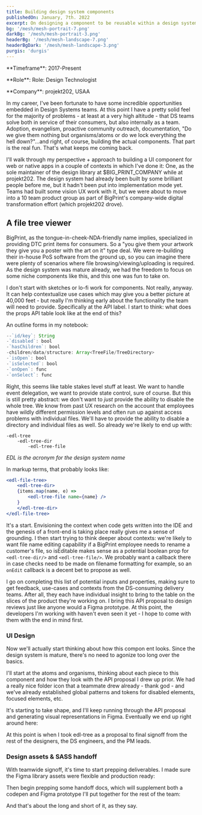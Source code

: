 ```yaml
---
title: Building design system components
publishedOn: January, 7th. 2022
excerpt: On designing a component to be reusable within a design system
bg: '/mesh/mesh-portrait-7.png'
darkBg: '/mesh/mesh-portrait-3.png'
headerBg: '/mesh/mesh-landscape-7.png'
headerBgDark: '/mesh/mesh-landscape-3.png'
purgis: 'durgis'
---
```


<div className="divide-y-2 divide-slate-900/40 py-3 dark:divide-eggshell-50" />
<p className="pt-0">**Timeframe**: 2017-Present</p>
<p className="pt-3">**Role**: Role: Design Technologist</p>
<p className="mb-3 pt-3">**Company**: projekt202, USAA</p>

In my career, I've been fortunate to have some incredible opportunities embedded in Design Systems teams. At this point
I have a pretty solid feel for the majority of problems - at least at a very high altitude - that DS teams solve both in
service of their consumers, but also internally as a team. Adoption, evangelism, proactive community outreach,
documentation, "Do we give them nothing but organisms/atoms or do we lock everything the hell down?"...and right, of
course, building the actual components. That part is the real fun. That's what keeps me coming back.

I'll walk through my perspective + approach to building a UI component for web or native apps in a couple of contexts in which I've done it: One, as the sole maintainer of the design library at $BIG_PRINT_COMPANY while at projekt202. The design system had already been built by some brilliant people before me, but it hadn't been put into implementation mode yet. Teams had built some vision UX work with it, but we were about to move into a 10 team product group as part of BigPrint's company-wide digital transformation effort (which projekt202 drove).

## A file tree viewer

BigPrint, as the tongue-in-cheek-NDA-friendly name implies, specialized in providing DTC print items for consumers. So a "you give them your artwork they give you a poster with the art on it" type deal. We were re-building their in-house PoS software from the ground up, so you can imagine there were plenty of scenarios where file browsing/viewing/uploading is required. As the design system was mature already, we had the freedom to focus on some niche components like this, and this one was fun to take on.

I don't start with sketches or lo-fi work for components. Not really, anyway. It can help contextualize use cases which may give you a better picture at 40,000 feet - but really I'm thinking early about the functionality the team will need to provide. Specifically at the API label. I start to think: what does the props API table look like at the end of this?

An outline forms in my notebook:

```jsx
--`id/key`: String
-`disabled`: bool
-`hasChildren`: bool
-children/data/structure: Array<TreeFile/TreeDirectory>
-`isOpen`: bool
-`isSelected`: bool
-`onOpen`: func
-`onSelect`: func
```

Right, this seems like table stakes level stuff at least. We want to handle event delegation, we want to provide state control, sure of course. But this is still pretty abstract: we don't want to _just_ provide the ability to disable the whole tree. We know from past UX research on the account that employees have wildly different permission levels and often run up against access problems with individual files. We'll have to provide the ability to disable a directory and individual files as well. So already we're likely to end up with:

```
-edl-tree
	-edl-tree-dir
		-edl-tree-file
```

_EDL is the acronym for the design system name_

In markup terms, that probably looks like:

```jsx
<edl-file-tree>
	<edl-tree-dir>
	{items.map(name, e) =>
		<edl-tree-file name={name} />
	}
	</edl-tree-dir>
</edl-file-tree>
```

It's a start. Envisioning the context when code gets written into the IDE and the genesis of a front-end is taking place really gives me a sense of grounding. I then start trying to think deeper about contexts: we're likely to want file name editing capability if a BigPrint employee needs to rename a customer's file, so isEditable makes sense as a potential boolean prop for `<edl-tree-dir/>` and `<edl-tree-file/>`. We probably want a callback there in case checks need to be made on filename formatting for example, so an `onEdit` callback is a decent bet to propose as well.

I go on completing this list of potential inputs and properties, making sure to get feedback, use-cases and contexts from the DS-consuming delivery teams. After all, they each have individual insight to bring to the table on the slices of the product they're working on. I bring this API proposal to design reviews just like anyone would a Figma prototype. At this point, the developers I'm working with haven't even seen it yet - I hope to come with them with the end in mind first.

### UI Design

Now we'll actually start thinking about how this compon ent looks. Since the design system is mature, there's no need to agonize too long over the basics.

I'll start at the atoms and organisms, thinking about each piece to this component and how they look with the API proposal I drew up prior. We had a really nice folder icon that a teammate drew already - thank god - and we've already established global patterns and tokens for disabled elements, focused elements, etc.

It's starting to take shape, and I'll keep running through the API proposal and generating visual representations in Figma. Eventually we end up right around here:

At this point is when I took edl-tree as a proposal to final signoff from the rest of the designers, the DS engineers, and the PM leads.

### Design assets & SASS handoff

With teamwide signoff, it's time to start prepping deliverables. I made sure the Figma library assets were flexible and production ready:

Then begin prepping some handoff docs, which will supplement both a codepen and Figma prototype I'll put together for the rest of the team:

And that's about the long and short of it, as they say.
